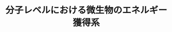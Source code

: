 ﻿---
title: "分子レベルにおける微生物のエネルギー獲得系"
category: "生命理工学院"
vol: "14"
interviewee: "山中・福森 "
url: ""
tags: []
pdf: "14-4.pdf"
career: ""
preface: "------------"
---
